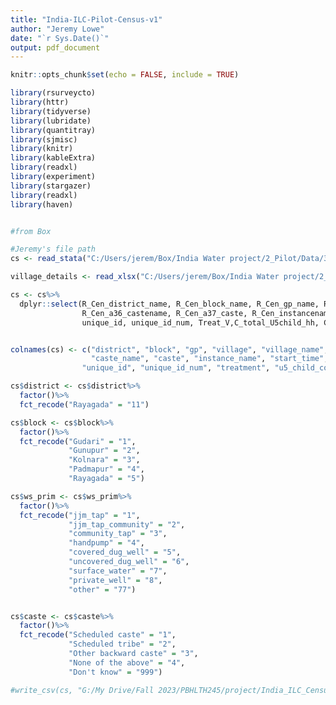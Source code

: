 ```yaml
---
title: "India-ILC-Pilot-Census-v1"
author: "Jeremy Lowe"
date: "`r Sys.Date()`"
output: pdf_document
---
```


```r
knitr::opts_chunk$set(echo = FALSE, include = TRUE)

```

```r

library(rsurveycto)
library(httr)
library(tidyverse)
library(lubridate)
library(quantitray)
library(sjmisc)
library(knitr)
library(kableExtra)
library(readxl)
library(experiment)
library(stargazer)
library(readxl)
library(haven)



```


```r

#from Box

#Jeremy's file path
cs <- read_stata("C:/Users/jerem/Box/India Water project/2_Pilot/Data/3_final/Final_HH_Odisha_consented_Full.dta")

village_details <- read_xlsx("C:/Users/jerem/Box/India Water project/2_Pilot/Data/5_lab data/India_ILC_Pilot_Rayagada_Village_Tracking.xlsx")

```

```r

cs <- cs%>%
  dplyr::select(R_Cen_district_name, R_Cen_block_name, R_Cen_gp_name, R_Cen_village_name, R_Cen_village_str, R_Cen_hamlet_name, R_Cen_saahi_name, R_Cen_enum_code, R_Cen_hh_code, R_Cen_hh_repeat_code, R_Cen_hh_code_format, R_Cen_resp_available, R_Cen_screen_u5child, R_Cen_screen_preg, R_Cen_visit_num, R_Cen_consent, R_Cen_a2_hhmember_count, R_Cen_num_adultsabove12, R_Cen_num_childbelow12, R_Cen_num_femaleabove12, R_Cen_a10_hhhead_gender, R_Cen_a12_ws_prim, R_Cen_a12_ws_prim_77, R_Cen_a12_prim_source_oth, R_Cen_a13_water_sec_yn, R_Cen_a13_water_sec_yn_99, R_Cen_a13_water_sec_oth, R_Cen_a13_water_source_sec, R_Cen_a13_ws_sec_1, R_Cen_a13_ws_sec_3, R_Cen_a13_ws_sec_4, R_Cen_a13_ws_sec_8, R_Cen_a14_sec_source_reason, R_Cen_a14_sec_source_reason_1, R_Cen_a14_sec_source_reason_2, R_Cen_a14_sec_source_reason_3, R_Cen_a14_sec_source_reason_4, R_Cen_a14_sec_source_reason_5, R_Cen_a14_sec_source_reason_6, R_Cen_a14_sec_source_reason_7, R_Cen_a14_sec_source_reason__77, R_Cen_a14_sec_source_reason_999, R_Cen_sec_source_reason_oth, R_Cen_a15_water_sec_freq, R_Cen_a15_water_sec_freq_999, R_Cen_a15_water_sec_freq_oth, R_Cen_a16_water_treat, R_Cen_a16_water_treat_type, R_Cen_a16_water_treat_type_1,R_Cen_a16_water_treat_type_2,R_Cen_a16_water_treat_type_3, R_Cen_a16_water_treat_type_4, R_Cen_a16_water_treat_type__77, R_Cen_a16_water_treat_type_999, R_Cen_a16_water_treat_freq, R_Cen_a16_stored_treat_freq, R_Cen_a16_stored_treat, R_Cen_a17_water_source_kids, R_Cen_a17_water_treat_kids, R_Cen_a17_treat_kids_freq, R_Cen_water_treat_kids_type, R_Cen_water_treat_kids_type_1, R_Cen_water_treat_kids_type_2, R_Cen_water_treat_kids_type_3, R_Cen_water_treat_kids_type_4, R_Cen_water_treat_kids_type77, R_Cen_water_treat_kids_type99, R_Cen_a18_jjm_drinking, R_Cen_a18_reason_nodrink, R_Cen_a19_jjm_stored, R_Cen_a20_jjm_use, R_Cen_a20_jjm_use_1, R_Cen_a20_jjm_use_2, R_Cen_a20_jjm_use_3, R_Cen_a20_jjm_use_4, R_Cen_a20_jjm_use_5, R_Cen_a20_jjm_use_6, R_Cen_a20_jjm_use_7, R_Cen_a20_jjm_use__77, R_Cen_a20_jjm_use_999, R_Cen_pregnant_followup_count,
                R_Cen_a36_castename, R_Cen_a37_caste, R_Cen_instancename, R_Cen_starttime,
                unique_id, unique_id_num, Treat_V,C_total_U5child_hh, C_total_pregnant_hh, R_Cen_a33_ac, R_Cen_a33_bicycle, R_Cen_a33_bwtv, R_Cen_a33_car, R_Cen_a33_cart, R_Cen_a33_chair, R_Cen_a33_colourtv, R_Cen_a33_computer, R_Cen_a33_cotbed)


colnames(cs) <- c("district", "block", "gp", "village", "village_name", "hamlet", "saahi", "enum_id", "hh_id", "hh_id_repeat", "hh_id_formatted", "resp_available", "screen_u5_child","screen_preg", "visit_num", "consent", "hh_member_count", "hh_adults_above12", "hh_child_under12", "hh_female_above12", "hh_head_gender", "ws_prim", "ws_prim_other", "ws_prim_other_label", "ws_secondary", "ws_secondary_dk", "ws_secondary_other", "ws_secondary_type", "ws_secondary_jjm", "ws_secondary_community", "ws_secondary_handpump", "ws_secondary_privatewell", "ws_secondary_reason", "ws_secondary_reason_1", "ws_secondary_reason_2", "ws_secondary_reason_3", "ws_secondary_reason_4", "ws_secondary_reason_5", "ws_secondary_reason_6", "ws_secondary_reason_7", "ws_secondary_reason_other", "ws_secondary_reason_dk", "ws_secondary_reason_other_label", "ws_secondary_freq", "ws_secondary_freq_other", "ws_secondary_freq_other_label", "ws_treat", "ws_treat_type", "ws_treat_filter", "ws_treat_sedimentation", "ws_treat_boil", "ws_treat_chlorine", "ws_treat_other", "ws_treat_dk", "ws_treat_freq", "ws_stored_treat_freq", "ws_stored_treat", "ws_prim_child", "ws_treat_child", "ws_treat_freq_child", "ws_treat_type_child", "ws_treat_filter_child", "ws_treat_sed_child", "ws_treat_boil_child", "ws_treat_chlorine_child", "ws_treat_other_child", "ws_treat_dk_child", "jjm", "jjm_reason", "jjm_stored", "jjm_use", "jjm_use_cooking", "jjm_use_wash_utensils", "jjm_use_wash_chlothes", "jjm_use_clean", "jjm_use_bath", "jjm_use_animals", "jjm_use_agri", "jjm_use_other", "jjm_use_dk", "hh_pregnant_count",
                  "caste_name", "caste", "instance_name", "start_time",
                "unique_id", "unique_id_num", "treatment", "u5_child_count", "pregnant_count", "ac", "bicycle", "bw_tv", "car", "cart", "chair", "colour_tv", "computer", "cotbed")

```

```r

cs$district <- cs$district%>%
  factor()%>%
  fct_recode("Rayagada" = "11")

cs$block <- cs$block%>%
  factor()%>%
  fct_recode("Gudari" = "1",
             "Gunupur" = "2",
             "Kolnara" = "3",
             "Padmapur" = "4",
             "Rayagada" = "5")

cs$ws_prim <- cs$ws_prim%>%
  factor()%>%
  fct_recode("jjm_tap" = "1",
             "jjm_tap_community" = "2",
             "community_tap" = "3",
             "handpump" = "4",
             "covered_dug_well" = "5",
             "uncovered_dug_well" = "6",
             "surface_water" = "7",
             "private_well" = "8",
             "other" = "77")


cs$caste <- cs$caste%>%
  factor()%>%
  fct_recode("Scheduled caste" = "1",
             "Scheduled tribe" = "2",
             "Other backward caste" = "3",
             "None of the above" = "4",
             "Don't know" = "999")


```


```r


#write_csv(cs, "G:/My Drive/Fall 2023/PBHLTH245/project/India_ILC_Census_Full.csv")


```



